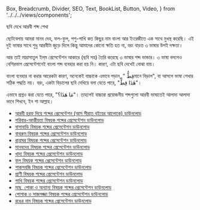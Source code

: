   Box,
  Breadcrumb,
  Divider,
  SEO,
  Text,
  BookList,
  Button,
  Video,
} from '../../../views/components';

<SEO pageTitle="ছবি দেখে আরবী শব্দ শেখা" />
<Box maxWidth={960} margin="0 auto" padding={{ xs: 3, sm: 4 }}>

<Text variant="h2" textAlign="center">
  ছবি দেখে আরবী শব্দ শেখা
</Text>
<Divider />
<Breadcrumb
  links={[
    { url: '/', name: 'নীড়পাতা' },
    { url: '/study-materials/', name: 'শিক্ষাপোকরণ' },
    { url: '/study-materials/arabic', name: 'আরবী' },
  ]}
/>
<Divider />

ছোটবেলায় আমরা মানব দেহ, ফল-ফুল, পশু-পাখি কত কিছুর নাম বাংলা আর ইংরেজীতে এক সাথে মুখস্থ করেছি। এই দুই ভাষার সাথে শুধু আরবীটা জুড়ে দিলে কিন্তু আমাদের কোনো ক্ষতি হত না, বরং বাড়ত ৩ ভাষার উপই দক্ষতা।

আর তাই মাদ্রাসাতুল ইল্‌ম প্রেসেন্টেশন আকারে (ছবি সহ) তৈরি করেছে ৩ ভাষার শব্দ ভান্ডার। ৩ ভাষা বললেও বেশিরভাগ প্রেসেন্টেশনেই বাংলা শব্দ ব্যবহার করা হয় নি। কারণ, এটা ছবি দেখেই বোঝা যায়।

বাংলা ব্যবহার না করার আরেকটা কারণ, অনেকেই বাচ্চাকে এভাবে পড়ান, " قِطٌّমানে বিড়াল", যা আসলে ভাষা শেখার সঠিক পদ্ধতি নয়। বরং, একটা বিড়ালের ছবি দেখিয়ে বলা যেতে পারে, "هٰذَا قِطٌّ"।

এভাবে প্রশ্নও করা যেতে পারে, "مَا هَذَا؟"। তাহলেই বাচ্চারা প্রয়োজনীয় শব্দগুলো আরবী ভাষাতেই আলাদা আলাদা ভাবে শিখবে, ইন শা আল্লাহ।

- [আরবী হরফ দিয়ে শব্দের প্রেসেন্টেশন (আস সীরাত বইয়ের আলোকে) ডাউনলোড](https://docs.google.com/presentation/d/1bVOurJIRBmKorW0jKQe4Roon1j5ToOFt/edit?usp=sharing&ouid=106179897632712562234&rtpof=true&sd=true)
- [পরিবার-আত্মীয়তা বিষয়ক শব্দের প্রেসেন্টেশন ডাউনলোড](https://docs.google.com/presentation/d/1tymflpdl9L8i0lH0f6BDmc7AwDfhUamT/edit?usp=sharing&ouid=106179897632712562234&rtpof=true&sd=true)
- [বাসাবাড়ি বিষয়ক শব্দের প্রেসেন্টেশন ডাউনলোড](https://docs.google.com/presentation/d/1MtJirwhf47gWR1Q99HjzBPLtG6Dx2PwD/edit?usp=sharing&ouid=106179897632712562234&rtpof=true&sd=true)
- [বাথরুম বিষয়ক শব্দের প্রেসেন্টেশন ডাউনলোড](https://docs.google.com/presentation/d/1aVmuAim5-M13Esa7xNDDsJkRASo2OOGV/edit?usp=sharing&ouid=106179897632712562234&rtpof=true&sd=true)
- [রান্নাঘর বিষয়ক শব্দের প্রেসেন্টেশন ডাউনলোড](https://docs.google.com/presentation/d/1Z_EL7Rv6eYE-YPTDxZzu35bQGmWZaNsc/edit?usp=sharing&ouid=106179897632712562234&rtpof=true&sd=true)
- [মানবদেহ বিষয়ক শব্দের প্রেসেন্টেশন ডাউনলোড](https://docs.google.com/presentation/d/1v26fFgChNagUhLCJ5WiQ1F-Cl7bZkH2a/edit?usp=sharing&ouid=106179897632712562234&rtpof=true&sd=true)
- [খাদ্য বিষয়ক শব্দের প্রেসেন্টেশন ডাউনলোড](https://docs.google.com/presentation/d/1lSXNJyh2_6nX41te-xAldcRud1Oa3afD/edit?usp=sharing&ouid=106179897632712562234&rtpof=true&sd=true)
- [ফল বিষয়ক শব্দের প্রেসেন্টেশন ডাউনলোড](https://docs.google.com/presentation/d/16WYyQnrw9LQoUWXoa1YOthN2KSN8gxHB/edit?usp=sharing&ouid=106179897632712562234&rtpof=true&sd=true)
- [শাকসবজি বিষয়ক শব্দের প্রেসেন্টেশন ডাউনলোড](https://docs.google.com/presentation/d/1sZ04fgn-U8ANk7Gze8CdcCi8mdUoTt9P/edit?usp=sharing&ouid=106179897632712562234&rtpof=true&sd=true)
- [প্রাণী বিষয়ক শব্দের প্রেসেন্টেশন ডাউনলোড](https://docs.google.com/presentation/d/1pblm2w3Cq9yK_Cmeo3Ye9AUcUjXCxoFW/edit?usp=sharing&ouid=106179897632712562234&rtpof=true&sd=true)
- [পাখি বিষয়ক শব্দের প্রেসেন্টেশন ডাউনলোড](https://docs.google.com/presentation/d/1nA7gLLP_nb_ZClkea2ttR5vOhAjP4g8U/edit?usp=sharing&ouid=106179897632712562234&rtpof=true&sd=true)
- [মাছ, পোকা ও অন্যান্য বিষয়ক শব্দের প্রেসেন্টেশন ডাউনলোড](https://docs.google.com/presentation/d/1wxWCPyrVYVfAGIeyEflBkfq7AbiQfU8G/edit?usp=sharing&ouid=106179897632712562234&rtpof=true&sd=true)
- [পোশাক ও সাজসজ্জা বিষয়ক শব্দের প্রেসেন্টেশন ডাউনলোড](https://docs.google.com/presentation/d/1En5bqqVbenV5rmWYm3EF5-LBSdY8hK8K/edit?usp=sharing&ouid=106179897632712562234&rtpof=true&sd=true)
- [রঙের নাম বিষয়ক শব্দের প্রেসেন্টেশন ডাউনলোড](https://docs.google.com/presentation/d/1JHcRFtC-E-8rPnwOhlG28jrH7gpw3geP/edit?usp=sharing&ouid=106179897632712562234&rtpof=true&sd=true)

</Box>
